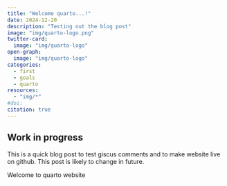 ```yaml
---
title: "Welcome quarto...!"
date: 2024-12-20
description: "Testing out the blog post"
image: "img/quarto-logo.png"
twitter-card:
  image: "img/quarto-logo"
open-graph:
  image: "img/quarto-logo"
categories:
  - first
  - goals
  - quarto
resources:
  - "img/*"
#doi: 
citation: true
---
```


::: callout-important
## Work in progress

This is a quick blog post to test giscus comments and to make website live on github. This post is likely to change in future.
:::

Welcome to quarto website


